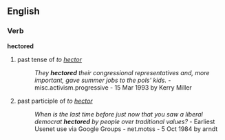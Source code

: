 ==English==
===Verb===
'''hectored'''

# past tense of ''to [[hector]]''
#:''They '''hectored''' their congressional representatives and, more important, gave summer jobs to the pols' kids.'' - misc.activism.progressive - 15 Mar 1993 by Kerry Miller
# past participle of ''to [[hector]]''
#:''When is the last time before just now that you saw a liberal democrat '''hectored''' by people over traditional values?'' - Earliest Usenet use via Google Groups - net.motss - 5 Oct 1984 by arndt